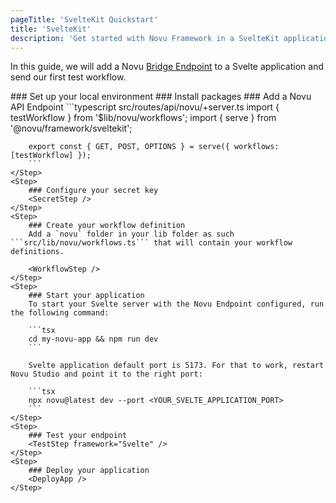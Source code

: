 ```yaml
---
pageTitle: 'SvelteKit Quickstart'
title: 'SvelteKit'
description: 'Get started with Novu Framework in a SvelteKit application'
---
```



In this guide, we will add a Novu [Bridge Endpoint](/platform/concepts/endpoint) to a Svelte application and send our first test workflow.

<Steps>
    <Step>
         ### Set up your local environment
        <StudioStep />
    </Step>
   <Step>
         ### Install packages
        <PackagesStep />
    </Step>
   <Step>
         ### Add a Novu API Endpoint
        ```typescript src/routes/api/novu/+server.ts
        import { testWorkflow } from '$lib/novu/workflows';
        import { serve } from '@novu/framework/sveltekit';

        export const { GET, POST, OPTIONS } = serve({ workflows: [testWorkflow] });
        ```
    </Step>
    <Step>
        ### Configure your secret key
        <SecretStep />
    </Step>
    <Step>
        ### Create your workflow definition
        Add a `novu` folder in your lib folder as such ```src/lib/novu/workflows.ts``` that will contain your workflow definitions.

        <WorkflowStep />
    </Step>
    <Step>
        ### Start your application
        To start your Svelte server with the Novu Endpoint configured, run the following command:

        ```tsx
        cd my-novu-app && npm run dev
        ```

        Svelte application default port is 5173. For that to work, restart Novu Studio and point it to the right port:

        ```tsx
        npx novu@latest dev --port <YOUR_SVELTE_APPLICATION_PORT>
        ```
    </Step>
    <Step>
        ### Test your endpoint
        <TestStep framework="Svelte" />
    </Step>
    <Step>
        ### Deploy your application
        <DeployApp />
    </Step>

</Steps>

<NextStepsStep />
